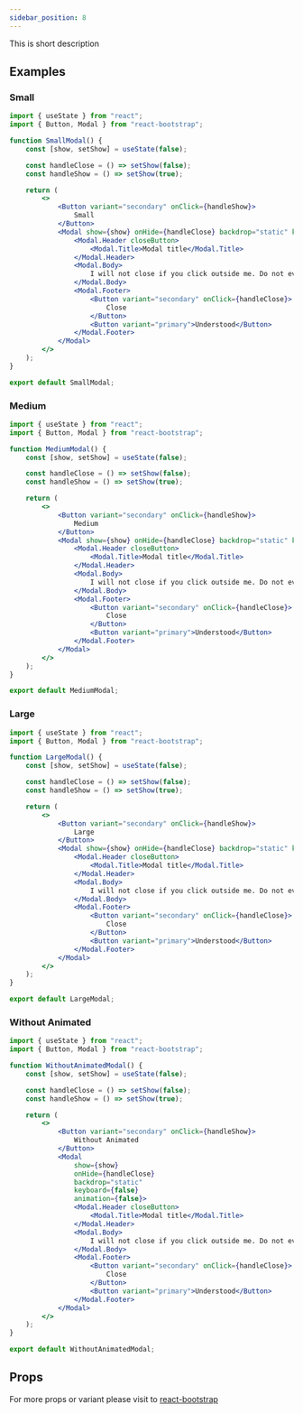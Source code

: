 ```yaml
---
sidebar_position: 8
---
```


This is short description


## Examples

### Small

<CodePreview>
    <div className="d-flex gap-2">
        <SmallModal />
    </div>
</CodePreview>


```jsx title="Modals"
import { useState } from "react";
import { Button, Modal } from "react-bootstrap";

function SmallModal() {
    const [show, setShow] = useState(false);

    const handleClose = () => setShow(false);
    const handleShow = () => setShow(true);

    return (
        <>
            <Button variant="secondary" onClick={handleShow}>
                Small
            </Button>
            <Modal show={show} onHide={handleClose} backdrop="static" keyboard={false} size="sm">
                <Modal.Header closeButton>
                    <Modal.Title>Modal title</Modal.Title>
                </Modal.Header>
                <Modal.Body>
                    I will not close if you click outside me. Do not even try to press escape key.
                </Modal.Body>
                <Modal.Footer>
                    <Button variant="secondary" onClick={handleClose}>
                        Close
                    </Button>
                    <Button variant="primary">Understood</Button>
                </Modal.Footer>
            </Modal>
        </>
    );
}

export default SmallModal;
```

### Medium

<CodePreview>
    <div className="d-flex gap-2">
        <MediumModal />
    </div>
</CodePreview>

```jsx title="Modals"
import { useState } from "react";
import { Button, Modal } from "react-bootstrap";

function MediumModal() {
    const [show, setShow] = useState(false);

    const handleClose = () => setShow(false);
    const handleShow = () => setShow(true);

    return (
        <>
            <Button variant="secondary" onClick={handleShow}>
                Medium
            </Button>
            <Modal show={show} onHide={handleClose} backdrop="static" keyboard={false} size="md">
                <Modal.Header closeButton>
                    <Modal.Title>Modal title</Modal.Title>
                </Modal.Header>
                <Modal.Body>
                    I will not close if you click outside me. Do not even try to press escape key.
                </Modal.Body>
                <Modal.Footer>
                    <Button variant="secondary" onClick={handleClose}>
                        Close
                    </Button>
                    <Button variant="primary">Understood</Button>
                </Modal.Footer>
            </Modal>
        </>
    );
}

export default MediumModal;
```

### Large

<CodePreview>
    <div className="d-flex gap-2">
        <LargeModal />
    </div>
</CodePreview>

```jsx title="Modals"
import { useState } from "react";
import { Button, Modal } from "react-bootstrap";

function LargeModal() {
    const [show, setShow] = useState(false);

    const handleClose = () => setShow(false);
    const handleShow = () => setShow(true);

    return (
        <>
            <Button variant="secondary" onClick={handleShow}>
                Large
            </Button>
            <Modal show={show} onHide={handleClose} backdrop="static" keyboard={false} size="lg">
                <Modal.Header closeButton>
                    <Modal.Title>Modal title</Modal.Title>
                </Modal.Header>
                <Modal.Body>
                    I will not close if you click outside me. Do not even try to press escape key.
                </Modal.Body>
                <Modal.Footer>
                    <Button variant="secondary" onClick={handleClose}>
                        Close
                    </Button>
                    <Button variant="primary">Understood</Button>
                </Modal.Footer>
            </Modal>
        </>
    );
}

export default LargeModal;
```

### Without Animated

<CodePreview>
    <div className="d-flex gap-2">
        <WithoutAnimatedModal />
    </div>
</CodePreview>

```jsx title="Modals"
import { useState } from "react";
import { Button, Modal } from "react-bootstrap";

function WithoutAnimatedModal() {
    const [show, setShow] = useState(false);

    const handleClose = () => setShow(false);
    const handleShow = () => setShow(true);

    return (
        <>
            <Button variant="secondary" onClick={handleShow}>
                Without Animated
            </Button>
            <Modal
                show={show}
                onHide={handleClose}
                backdrop="static"
                keyboard={false}
                animation={false}>
                <Modal.Header closeButton>
                    <Modal.Title>Modal title</Modal.Title>
                </Modal.Header>
                <Modal.Body>
                    I will not close if you click outside me. Do not even try to press escape key.
                </Modal.Body>
                <Modal.Footer>
                    <Button variant="secondary" onClick={handleClose}>
                        Close
                    </Button>
                    <Button variant="primary">Understood</Button>
                </Modal.Footer>
            </Modal>
        </>
    );
}

export default WithoutAnimatedModal;
```

## Props
For more props or variant please visit to <a href="https://react-bootstrap.netlify.app/docs/components/modal#overview" target="_blank">react-bootstrap</a>